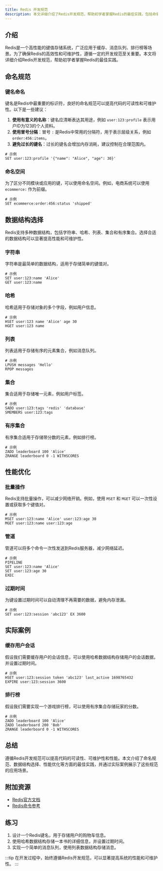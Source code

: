 ```yaml
---
title: Redis 开发规范
description: 本文详细介绍了Redis开发规范，帮助初学者掌握Redis的最佳实践，包括命名规范、数据结构选择、性能优化等内容。
---
```


## 介绍

Redis是一个高性能的键值存储系统，广泛应用于缓存、消息队列、排行榜等场景。为了确保Redis的高效性和可维护性，遵循一定的开发规范至关重要。本文将详细介绍Redis开发规范，帮助初学者掌握Redis的最佳实践。

## 命名规范

### 键名命名

键名是Redis中最重要的标识符，良好的命名规范可以提高代码的可读性和可维护性。以下是一些建议：

1. **使用有意义的名称**：键名应清晰表达其用途，例如 `user:123:profile` 表示用户ID为123的个人资料。
2. **使用冒号分隔**：冒号 `:` 是Redis中常用的分隔符，用于表示层级关系，例如 `order:456:items`。
3. **避免过长的键名**：过长的键名会增加内存消耗，建议控制在合理范围内。

```plaintext
# 示例
SET user:123:profile '{"name": "Alice", "age": 30}'
```

### 命名空间

为了区分不同模块或应用的键，可以使用命名空间。例如，电商系统可以使用 `ecommerce:` 作为前缀。

```plaintext
# 示例
SET ecommerce:order:456:status 'shipped'
```

## 数据结构选择

Redis支持多种数据结构，包括字符串、哈希、列表、集合和有序集合。选择合适的数据结构可以显著提高性能和可维护性。

### 字符串

字符串是最简单的数据结构，适用于存储简单的键值对。

```plaintext
# 示例
SET user:123:name 'Alice'
GET user:123:name
```

### 哈希

哈希适用于存储对象的多个字段，例如用户信息。

```plaintext
# 示例
HSET user:123 name 'Alice' age 30
HGET user:123 name
```

### 列表

列表适用于存储有序的元素集合，例如消息队列。

```plaintext
# 示例
LPUSH messages 'Hello'
RPOP messages
```

### 集合

集合适用于存储唯一元素，例如用户标签。

```plaintext
# 示例
SADD user:123:tags 'redis' 'database'
SMEMBERS user:123:tags
```

### 有序集合

有序集合适用于存储带分数的元素，例如排行榜。

```plaintext
# 示例
ZADD leaderboard 100 'Alice'
ZRANGE leaderboard 0 -1 WITHSCORES
```

## 性能优化

### 批量操作

Redis支持批量操作，可以减少网络开销。例如，使用 `MSET` 和 `MGET` 可以一次性设置或获取多个键值对。

```plaintext
# 示例
MSET user:123:name 'Alice' user:123:age 30
MGET user:123:name user:123:age
```

### 管道

管道可以将多个命令一次性发送到Redis服务器，减少网络延迟。

```plaintext
# 示例
PIPELINE
SET user:123:name 'Alice'
SET user:123:age 30
EXEC
```

### 过期时间

为键设置过期时间可以自动清理不再需要的数据，避免内存泄漏。

```plaintext
# 示例
SET user:123:session 'abc123' EX 3600
```

## 实际案例

### 缓存用户会话

假设我们需要缓存用户的会话信息，可以使用哈希数据结构存储用户的会话数据，并设置过期时间。

```plaintext
# 示例
HSET user:123:session token 'abc123' last_active 1698765432
EXPIRE user:123:session 3600
```

### 排行榜

假设我们需要实现一个游戏排行榜，可以使用有序集合存储玩家的分数。

```plaintext
# 示例
ZADD leaderboard 100 'Alice'
ZADD leaderboard 200 'Bob'
ZRANGE leaderboard 0 -1 WITHSCORES
```

## 总结

遵循Redis开发规范可以提高代码的可读性、可维护性和性能。本文介绍了命名规范、数据结构选择、性能优化等方面的最佳实践，并通过实际案例展示了这些规范的应用场景。

## 附加资源

- [Redis官方文档](https://redis.io/documentation)
- [Redis命令参考](https://redis.io/commands)

## 练习

1. 设计一个Redis键名，用于存储用户的购物车信息。
2. 使用哈希数据结构存储一本书的详细信息，并设置过期时间。
3. 实现一个简单的消息队列，使用列表数据结构存储消息。

:::tip
在开发过程中，始终遵循Redis开发规范，可以显著提高系统的性能和可维护性。
:::